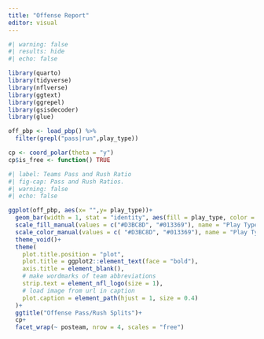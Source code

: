 ```yaml
---
title: "Offense Report"
editor: visual
---
```


```r
#| warning: false
#| results: hide
#| echo: false

library(quarto)
library(tidyverse)
library(nflverse)
library(ggtext)
library(ggrepel)
library(gsisdecoder)
library(glue)

off_pbp <- load_pbp() %>%
  filter(grepl("pass|run",play_type))

cp <- coord_polar(theta = "y")
cp$is_free <- function() TRUE
```

```r
#| label: Teams Pass and Rush Ratio
#| fig-cap: Pass and Rush Ratios.
#| warning: false
#| echo: false

ggplot(off_pbp, aes(x= "",y= play_type))+
  geom_bar(width = 1, stat = "identity", aes(fill = play_type, color = play_type))+
  scale_fill_manual(values = c("#D3BC8D", "#013369"), name = "Play Type", labels = c("Pass", "Run"))+
  scale_color_manual(values = c( "#D3BC8D", "#013369"), name = "Play Type", labels = c("Pass", "Run"))+
  theme_void()+
  theme(
    plot.title.position = "plot",
    plot.title = ggplot2::element_text(face = "bold"),
    axis.title = element_blank(),
    # make wordmarks of team abbreviations
    strip.text = element_nfl_logo(size = 1),
    # load image from url in caption
    plot.caption = element_path(hjust = 1, size = 0.4)
  )+
  ggtitle("Offense Pass/Rush Splits")+
  cp+
  facet_wrap(~ posteam, nrow = 4, scales = "free")
```
